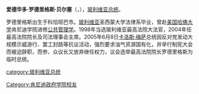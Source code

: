 {{blpunsourced|time=2019-02-09T05:37:37+00:00}}
{{expand English|time=2019-02-09T05:37:37+00:00}}
{{Infobox_President | name= 爱德华多·罗德里格斯·维尔塞
| image=[[File:Eduardo_Rodríguez_Veltzé_en_la_XV_Cumbre_Iberoamericana.jpg|300px]]
| office= [[玻利维亚总统|玻利维亚总统]]<br><small>临时</small>
| term_start=2005年6月9日 
| term_end=2006年1月22日
| vicepresident=
| predecessor=[[卡洛斯·梅萨|卡洛斯·梅萨]]
| successor=[[埃沃·莫拉莱斯|埃沃·莫拉莱斯]]
| birth_date={{birth date and age|1956|03|02}}
| birth_place={{BOL}}[[科恰班巴省|科恰班巴省]]
| dead=alive
| death_date=
| death_place=
| spouse=芬妮·埃莱娜·阿格达斯<br>（Fanny Elena Arguedas）
| party=無黨派
}}

'''爱德华多·罗德里格斯·贝尔塞'''（{{lang-es|Eduardo Rodríguez Veltzé}}，{{bd|1956年|3月2日|catIdx=V}}），[[玻利维亚总统|玻利维亚总统]]。 

罗德里格斯出生于科恰班巴市。[[玻利维亚|玻利维亚]]圣西蒙大学法律系毕业，曾赴[[美国|美国]][[哈佛大学|哈佛大学]]肯尼迪学院进修[[公共管理学|公共管理学]]。1998年当选玻利维亚最高法院大法官，2004年任最高法院院长及司法理事会主席。2005年6月8日[[卡洛斯·梅萨|卡洛斯·梅萨]]总统因反对党发动大规模示威游行、罢工封路等抗议活动，强烈要求油气资源国有化，并举行制宪大会而被迫辞职，而参、众议长又放弃继任权力，议会选举最高法院院长罗德里格斯为临时总统。

{{Authority control}}
{{America-poli-bio-stub}}
{{DEFAULTSORT: Rodríguez, Eduardo}}
[[category:玻利维亚总统|category:玻利维亚总统]]
[[Category:肯尼迪政府学院校友|Category:肯尼迪政府学院校友]]